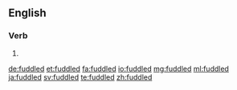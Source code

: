 ==English==

===Verb===
{{head|en}}

# {{en-past of|fuddle}}

[[de:fuddled]]
[[et:fuddled]]
[[fa:fuddled]]
[[io:fuddled]]
[[mg:fuddled]]
[[ml:fuddled]]
[[ja:fuddled]]
[[sv:fuddled]]
[[te:fuddled]]
[[zh:fuddled]]